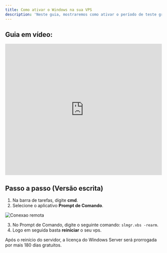 ```yaml
---
title: Como ativar o Windows na sua VPS
description: 'Neste guia, mostraremos como ativar o período de teste gratuito do windows.'
---
```


## Guia em vídeo:
<iframe
  width="100%"
  height="422"
  src="https://www.youtube.com/embed/v5OfbL3d6TM?si=AfSm4RI_ylxZ-4E4"
  title="YouTube video player"
  frameborder="0"
  allow="accelerometer; autoplay; clipboard-write; encrypted-media; gyroscope; picture-in-picture"
  allowfullscreen
></iframe>

## Passo a passo (Versão escrita)
1. Na barra de tarefas, digite **cmd**.
2. Selecione o aplicativo **Prompt de Comando**.

<img
  className="block"
  src="/images/cmd.png"
  alt="Conexao remota"
/>

3. No Prompt de Comando, digite o seguinte comando: `slmgr.vbs -rearm`.
4. Logo em seguida basta **reiniciar** o seu vps.

<Check> 
Após o reinício do servidor, a licença do Windows Server será prorrogada por mais 180 dias gratuitos.
</Check>